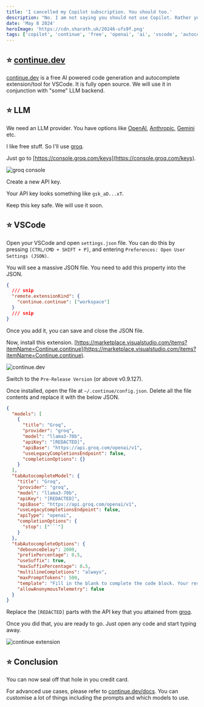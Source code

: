 ```yaml
---
title: 'I cancelled my Copilot subscription. You should too.'
description: "No. I am not saying you should not use Copilot. Rather you should not pay for it. Here's how I get the same benefits for free."
date: 'May 8 2024'
heroImage: 'https://cdn.sharath.uk/20246-ufs9f.png'
tags: ['copilot', 'continue', 'free', 'openai', 'ai', 'vscode', 'autocomplete', 'llm', 'chatgpt']
---
```


## ⭐️ [continue.dev](https://continue.dev/)

[continue.dev](https://continue.dev/) is a free AI powered code generation and autocomplete extension/tool for VSCode. It is fully open source. We will use it in conjunction with "some" LLM backend.

## ⭐️ LLM

We need an LLM provider. You have options like [OpenAI](https://openai.com/), [Anthropic](https://www.anthropic.com/), [Gemini](https://gemini.google.com/app) etc.

I like free stuff. So I'll use [groq](https://groq.com/).

Just go to [https://console.groq.com/keys](https://console.groq.com/keys).

![groq console](https://cdn.sharath.uk/20246-aq90b.png)

Create a new API key.

Your API key looks something like `gsk_aD...xT`.

Keep this key safe. We will use it soon.

## ⭐️ VSCode

Open your VSCode and open `settings.json` file. You can do this by pressing `[CTRL/CMD + SHIFT + P]`, and entering `Preferences: Open User Settings (JSON)`.

You will see a massive JSON file. You need to add this property into the JSON.

```json
{
  /// snip
  "remote.extensionKind": {
    "continue.continue": ["workspace"]
  }
  /// snip
}
```

Once you add it, you can save and close the JSON file.

Now, install this extension. [https://marketplace.visualstudio.com/items?itemName=Continue.continue](https://marketplace.visualstudio.com/items?itemName=Continue.continue).

![continue.dev](https://cdn.sharath.uk/20246-tvfz3.png)

Switch to the `Pre-Release Version` (or above v0.9.127).

Once installed, open the file at `~/.continue/config.json`. Delete all the file contents and replace it with the below JSON.

````json
{
  "models": [
    {
      "title": "Groq",
      "provider": "groq",
      "model": "llama3-70b",
      "apiKey": "[REDACTED]",
      "apiBase": "https://api.groq.com/openai/v1",
      "useLegacyCompletionsEndpoint": false,
      "completionOptions": {}
    }
  ],
  "tabAutocompleteModel": {
    "title": "Groq",
    "provider": "groq",
    "model": "llama3-70b",
    "apiKey": "[REDACTED]",
    "apiBase": "https://api.groq.com/openai/v1",
    "useLegacyCompletionsEndpoint": false,
    "apiType": "openai",
    "completionOptions": {
      "stop": ["```"]
    }
  },
  "tabAutocompleteOptions": {
    "debounceDelay": 2000,
    "prefixPercentage": 0.5,
    "useSuffix": true,
    "maxSuffixPercentage": 0.5,
    "multilineCompletions": "always",
    "maxPromptTokens": 500,
    "template": "Fill in the blank to complete the code block. Your response should include only the code to replace [BLANK], without any backticks. Be careful around the starting of the response. It must not include anything from the previous text.\n\nExample:\nInput:\n```function fibonacci(n)[BLANK]\nfunction```\nOutput:\n``` {\n  if(n <= 2) {\n    if(n == 1) {\n      return 0;\n    } else {\n      return 1;\n    }\n  } else {\n    return fibonacci(n - 1) + fibonacci(n - 2);\n  }\n}\n```\n\n\nFill the blank below.\n\n```\n{{{prefix}}}[BLANK]{{{suffix}}}\n```",
    "allowAnonymousTelemetry": false
  }
}
````

Replace the `[REDACTED]` parts with the API key that you attained from [groq](https://groq.com/).

Once you did that, you are ready to go. Just open any code and start typing away.

![continue extension](https://cdn.sharath.uk/20246-aazhb.png)

## ⭐️ Conclusion

You can now seal off that hole in you credit card.

For advanced use cases, please refer to [continue.dev/docs](https://docs.continue.dev/reference/config?ref=blog.sharath.uk). You can customise a lot of things including the prompts and which models to use.
